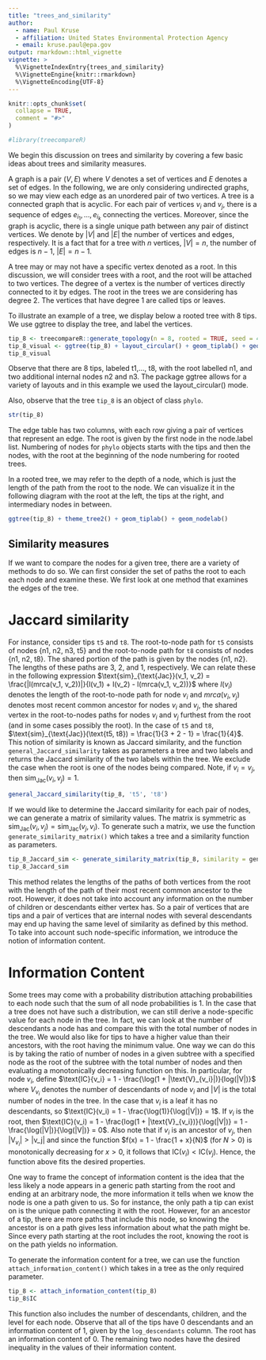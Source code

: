 ```yaml
---
title: "trees_and_similarity"
author:
  - name: Paul Kruse
  - affiliation: United States Environmental Protection Agency
  - email: kruse.paul@epa.gov
output: rmarkdown::html_vignette
vignette: >
  %\VignetteIndexEntry{trees_and_similarity}
  %\VignetteEngine{knitr::rmarkdown}
  %\VignetteEncoding{UTF-8}
---
```


```r
knitr::opts_chunk$set(
  collapse = TRUE,
  comment = "#>"
)
```

```r
#library(treecompareR)
```

We begin this discussion on trees and similarity by covering a few basic ideas about trees and similarity measures.

A graph is a pair $(V, E)$ where $V$ denotes a set of vertices and $E$ denotes a set of edges. In the following, we are only considering undirected graphs, so we may view each edge as an unordered pair of two vertices. A tree is a connected graph that is acyclic. For each pair of vertices $v_i$ and $v_j$, there is a sequence of edges $e_{i_1}, \dots , e_{i_k}$ connecting the vertices. Moreover, since the graph is acyclic, there is a single unique path between any pair of distinct vertices. We denote by $|V|$ and $|E|$ the number of vertices and edges, respectively. It is a fact that for a tree with $n$ vertices, $|V| = n$, the number of edges is $n-1$, $|E| = n-1$. 

A tree may or may not have a specific vertex denoted as a root. In this discussion, we will consider trees with a root, and the root will be attached to two vertices. The degree of a vertex is the number of vertices directly connected to it by edges. The root in the trees we are considering has degree 2. The vertices that have degree 1 are called tips or leaves. 

To illustrate an example of a tree, we display below a rooted tree with 8 tips. We use ggtree to display the tree, and label the vertices.

```r
tip_8 <- treecompareR::generate_topology(n = 8, rooted = TRUE, seed = 42)
tip_8_visual <- ggtree(tip_8) + layout_circular() + geom_tiplab() + geom_nodelab()
tip_8_visual
```
Observe that there are 8 tips, labeled t1,..., t8, with the root labelled n1, and two additional internal nodes n2 and n3. The package ggtree allows for a variety of layouts and in this example we used the layout_circular() mode.

Also, observe that the tree `tip_8` is an object of class `phylo`.

```r
str(tip_8)
```
The edge table has two columns, with each row giving a pair of vertices that represent an edge. The root is given by the first node in the node.label list. Numbering of nodes for `phylo` objects starts with the tips and then the nodes, with the root at the beginning of the node numbering for rooted trees.

In a rooted tree, we may refer to the depth of a node, which is just the length of the path from the root to the node. We can visualize it in the following diagram with the root at the left, the tips at the right, and intermediary nodes in between.

```r
ggtree(tip_8) + theme_tree2() + geom_tiplab() + geom_nodelab() 
```


## Similarity measures


If we want to compare the nodes for a given tree, there are a variety of methods to do so. We can first consider the set of paths the root to each each node and examine these. We first look at one method that examines the edges of the tree.

# Jaccard similarity

For instance, consider tips `t5` and `t8`. The root-to-node path for `t5` consists of nodes $\{\text{n1, n2, n3, t5}\}$ and the root-to-node path for `t8` consists of nodes $\{\text{n1, n2, t8}\}$. The shared portion of the path is given by the nodes $\{\text{n1, n2}\}$. The lengths of these paths are 3, 2, and 1, respectively. We can relate these in the following expression $\text{sim}_{\text{Jac}}(v_1, v_2) = \frac{|l(mrca(v_1, v_2))|}{l(v_1) + l(v_2) - l(mrca(v_1, v_2))}$ where $l(v_i)$ denotes the length of the root-to-node path for node $v_i$ and $mrca(v_i, v_j)$ denotes most recent common ancestor for nodes $v_i$ and $v_j$, the shared vertex in the root-to-nodes paths for nodes $v_i$ and $v_j$ furthest from the root (and in some cases possibly the root). In the case of `t5` and `t8`, $\text{sim}_{\text{Jac}}(\text{t5, t8}) = \frac{1}{3 + 2 - 1} = \frac{1}{4}$. This notion of similarity is known as Jaccard similarity, and the function `general_Jaccard_similarity` takes as parameters a tree and two labels and returns the Jaccard similarity of the two labels within the tree. We exclude the case when the root is one of the nodes being compared. Note, if $v_i = v_j$, then $\text{sim}_{\text{Jac}}(v_i, v_j) = 1$.

```r
general_Jaccard_similarity(tip_8, 't5', 't8')
```
If we would like to determine the Jaccard similarity for each pair of nodes, we can generate a matrix of similarity values. The matrix is symmetric as $\text{sim}_{\text{Jac}}(v_i, v_j) = \text{sim}_{\text{Jac}}(v_j, v_i)$. To generate such a matrix, we use the function `generate_similarity_matrix()` which takes a tree and a similarity function as parameters.

```r
tip_8_Jaccard_sim <- generate_similarity_matrix(tip_8, similarity = general_Jaccard_similarity)
tip_8_Jaccard_sim
```
This method relates the lengths of the paths of both vertices from the root with the length of the path of their most recent common ancestor to the root. However, it does not take into account any information on the number of children or descendants either vertex has. So a pair of vertices that are tips and a pair of vertices that are internal nodes with several descendants may end up having the same level of similarity as defined by this method. To take into account such node-specific information, we introduce the notion of information content.

# Information Content

Some trees may come with a probability distribution attaching probabilities to each node such that the sum of all node probabilities is 1. In the case that a tree does not have such a distribution, we can still derive a node-specific value for each node in the tree. In fact, we can look at the number of descendants a node has and compare this with the total number of nodes in the tree. We would also like for tips to have a higher value than their ancestors, with the root having the minimum value. One way we can do this is by taking the ratio of number of nodes in a given subtree with a specified node as the root of the subtree with the total number of nodes and then evaluating a monotonically decreasing function on this. In particular, for node $v_i$, define $\text{IC}{v_i} = 1 - \frac{\log(1 + |\text{V}_{v_i}|)}{log(|V|)}$ where $V_{v_i}$ denotes the number of descendants of node $v_i$ and $|V|$ is the total number of nodes in the tree. In the case that $v_i$ is a leaf it has no descendants, so $\text{IC}(v_i) = 1 - \frac{\log(1)}{\log(|V|)} = 1$. If $v_i$ is the root, then $\text{IC}(v_i) = 1 - \frac{log(1 + |\text{V}_{v_i})}{\log(|V|)} = 1 - \frac{\log(|V|)}{\log(|V|)} = 0$. Also note that if $v_i$ is an ancestor of $v_j$, then $|\text{V}_{v_i}| > |\text{v_j}|$ and since the function $f(x) = 1 - \frac{1 + x}{N}$ (for $N > 0$) is monotonically decreasing for $x > 0$, it follows that $\text{IC}(v_i) < \text{IC}(v_j)$. Hence, the function above fits the desired properties. 

One way to frame the concept of information content is the idea that the less likely a node appears in a generic path starting from the root and ending at an arbitrary node, the more information it tells when we know the node is one a path given to us. So for instance, the only path a tip can exist on is the unique path connecting it with the root. However, for an ancestor of a tip, there are more paths that include this node, so knowing the ancestor is on a path gives less information about what the path might be. Since every path starting at the root includes the root, knowing the root is on the path yields no information.

To generate the information content for a tree, we can use the function `attach_information_content()` which takes in a tree as the only required parameter.

```r
tip_8 <- attach_information_content(tip_8)
tip_8$IC
```
This function also includes the number of descendants, children, and the level for each node. Observe that all of the tips have 0 descendants and an information content of 1, given by the `log_descendants` column. The root has an information content of 0. The remaining two nodes have the desired inequality in the values of their information content.
